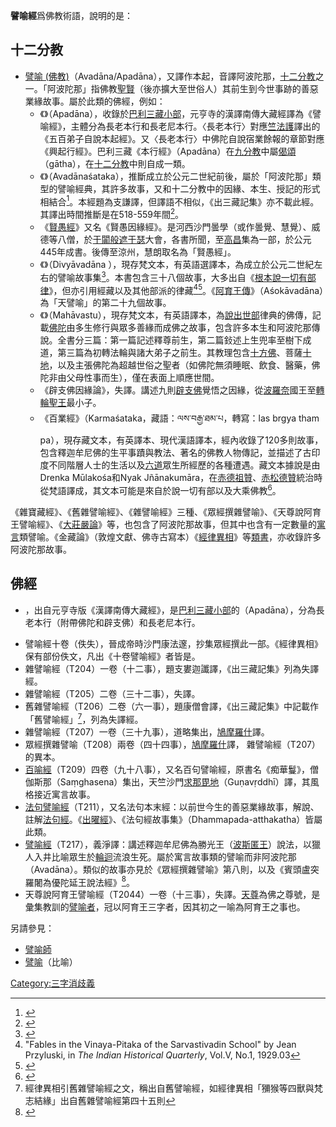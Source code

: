 '''譬喻經'''爲佛教術語，說明的是：

== 十二分教==
* [[譬喻_(佛教)|譬喻 (佛教)]]（Avadāna/Apadāna），又譯作本起，音譯阿波陀那，[[十二分教|十二分教]]之一。「阿波陀那」指佛教[[聖者_(佛教)|聖賢]]（後亦擴大至世俗人）其前生到今世事跡的善惡業緣故事。屬於此類的佛經，例如：
** 《{{tsl|en|Apadāna|本行 (巴利聖典)|本行經}}》（Apadāna），收錄於[[巴利三藏|巴利三藏]][[小部_(佛經)|小部]]，元亨寺的漢譯南傳大藏經譯為《譬喻經》，主體分為長老本行和長老尼本行。〈長老本行〉對應[[竺法護|竺法護]]譯出的《五百弟子自說本起經》。又〈長老本行〉中佛陀自說宿業餘報的章節對應《興起行經》。巴利三藏《本行經》（Apadāna）在[[九分教|九分教]]中屬[[偈頌|偈頌]]（gātha），在[[十二分教|十二分教]]中則自成一類。
** 《{{tsl|en|Avadanasataka|撰集百緣經}}》（Avadānaśataka），推斷成立於公元二世紀前後，屬於「阿波陀那」類型的譬喻經典，其許多故事，又和十二分教中的因緣、本生、授記的形式相結合<ref>{{cite journal |author1=丁敏 |title=譬喻佛典之研究：撰集百緣經、賢愚經、雜寶藏經、大莊嚴論經 |journal=中華佛學學報 |date=1991 |url=https://chinesebuddhiststudies.org/previous_issues/chbj0403.pdf}}</ref>。本經題為支謙譯，但譯語不相似，《出三藏記集》亦不載此經。其譯出時間推斷是在518-559年間<ref>{{cite journal |author1=范晶晶 |title=緣：從印度到中國一類文體的變遷 |journal=中國比較文學 |date=2017 |url=https://fh.pku.edu.cn/docs/2018-11/20181120004633737314.pdf}}</ref>。
** 《[[賢愚經|賢愚經]]》又名《賢愚因緣經》。是河西沙門曇學（或作曇覺、慧覺）、威德等八僧，於[[于闐|于闐]][[般遮于瑟|般遮于瑟]]大會，各書所聞，至[[高昌|高昌]]集為一部，於公元445年成書。後傳至涼州，慧朗取名為「賢愚經」。
** 《{{tsl|en|Divyavadana|天譬喻}}》（Divyāvadāna ），現存梵文本，有英語選譯本，為成立於公元二世紀左右的譬喻故事集<ref>{{cite book|last=Winternitz|first=Moriz|title=A History of Indian Literature: Buddhist literature and Jaina literature|publisher=Motilal Banarsidass Publishers|page=273|year=1993|isbn=9788120802650}}</ref>。本書包含三十八個故事，大多出自《[[根本說一切有部律|根本說一切有部律]]》，但亦引用經藏以及其他部派的律藏<ref>"Fables in the Vinaya-Pitaka of the Sarvastivadin School" by Jean Przyluski, in ''The Indian Historical Quarterly'', Vol.V, No.1, 1929.03</ref><ref>{{cite web |title=Divyavadana |url=https://www.encyclopedia.com/religion/encyclopedias-almanacs-transcripts-and-maps/divyavadana |website=encyclopedia.com}}</ref>。《[[阿育王傳|阿育王傳]]》（Aśokāvadāna）為「天譬喻」的第二十九個故事。
** 《{{tsl|en|Mahāvastu|大事}}》（Mahāvastu），現存梵文本，有英語譯本，為[[說出世部|說出世部]]律典的佛傳，記載[[佛陀|佛陀]]由多生修行與眾多善緣而成佛之故事，包含許多本生和阿波陀那傳說。全書分三篇：第一篇記述釋尊前生，第二篇鈙述上生兜率至樹下成道，第三篇為初轉法輪與諸大弟子之前生。其教理包含[[十方佛|十方佛]]、菩薩[[十地|十地]]，以及主張佛陀為超越世俗之聖者（如佛陀無須睡眠、飲食、醫藥，佛陀非由父母性事而生），僅在表面上順應世間。
** 《辟支佛因緣論》，失譯。講述九則[[辟支佛|辟支佛]]覺悟之因緣，從[[迦尸國|波羅奈]]國王至[[轉輪聖王|轉輪聖王]]最小子。
** 《百業經》（Karmaśataka，藏語：ལས་བརྒྱ་ཐམ་པ，轉寫：las brgya tham pa），現存藏文本，有英譯本、現代漢語譯本，經內收錄了120多則故事，包含釋迦牟尼佛的生平事蹟與教法、著名的佛教人物傳記，並描述了古印度不同階層人士的生活以及[[六道|六道]]眾生所經歷的各種遭遇。藏文本據說是由Drenka Mūlakośa和Nyak Jñānakumāra，在[[赤德祖贊|赤德祖贊]]、[[赤松德贊|赤松德贊]]統治時從梵語譯成，其文本可能是來自於說一切有部以及大乘佛教<ref>{{cite web |title=84000 Reading Room - The Hundred Deeds |url=https://read.84000.co/translation/toh340.html}}</ref>。

《雜寶藏經》、《舊雜譬喻經》、《雜譬喻經》三種、《眾經撰雜譬喻》、《天尊說阿育王譬喻經》、《[[大莊嚴論|大莊嚴論]]》等，也包含了阿波陀那故事，但其中也含有一定數量的[[寓言|寓言]]類譬喻。《金藏論》（敦煌文獻、佛寺古寫本）《[[經律異相|經律異相]]》等[[類書|類書]]，亦收錄許多阿波陀那故事。

== 佛經==
* {{tsl|en|Apadāna|譬喻 (巴利聖典)|譬喻經}}，出自元亨寺版《漢譯南傳大藏經》，是[[巴利三藏|巴利三藏]][[小部_(佛經)|小部]]的{{tsl|en|Apadāna|本行 (巴利聖典)|本行}}（Apadāna），分為長老本行（附帶佛陀和辟支佛）和長老尼本行。
* 譬喻經十卷（佚失），晉成帝時沙門康法邃，抄集眾經撰此一部。《經律異相》保有部份佚文，凡出《十卷譬喻經》者皆是。
* 雜譬喻經（T204）一卷（十二事），題支婁迦讖譯，《出三藏記集》列為失譯經。
* 雜譬喻經（T205）二卷（三十二事），失譯。
* 舊雜譬喻經（T206）二卷（六一事），題康僧會譯，《出三藏記集》中記載作「舊譬喻經」<ref>經律異相引舊雜譬喻經之文，稱出自舊譬喻經，如經律異相「獼猴等四獸與梵志結緣」出自舊雜譬喻經第四十五則</ref>，列為失譯經。
* 雜譬喻經（T207）一卷（三十九事），道略集出，[[鳩摩羅什|鳩摩羅什]]譯。
* 眾經撰雜譬喻（T208）兩卷（四十四事），[[鳩摩羅什|鳩摩羅什]]譯， 雜譬喻經（T207）的異本。
* [[百喻經|百喻經]]（T209）四卷（九十八事），又名百句譬喻經，原書名《痴華鬘》，僧伽斯那（Saṃghasena）集出，天竺沙門[[求那毘地|求那毘地]]（Guṇavṛddhī）譯，其風格接近寓言故事。
* [[法句譬喻經|法句譬喻經]]（T211），又名法句本末經：以前世今生的善惡業緣故事，解說、註解[[法句經|法句經]]。《[[出曜經|出曜經]]》、《法句經故事集》（Dhammapada-atthakatha）皆屬此類。
*[[譬喻經_(義淨)|譬喻經]]（T217），義淨譯：講述釋迦牟尼佛為勝光王（[[波斯匿王|波斯匿王]]）說法，以獵人入井比喻眾生於[[輪迴|輪迴]]流浪生死。屬於寓言故事類的譬喻而非阿波陀那（Avadāna）。類似的故事亦見於《眾經撰雜譬喻》第八則，以及《賓頭盧突羅闍為優陀延王說法經》<ref>{{cite book |author1=李奭學 |title=中國晚明與歐洲文學 |date=2005 |url=https://books.google.com.tw/books?id=Stg4CwAAQBAJ&lpg=PA381&ots=9ADYwSvntv&hl=zh-TW&pg=PA381#v=onepage&q&f=false}}</ref>。
* 天尊說阿育王譬喻經（T2044）一卷（十三事），失譯。[[天尊|天尊]]為佛之尊號，是彙集教訓的[[譬喻師|譬喻者]]，冠以阿育王三字者，因其初之一喻為阿育王之事也。

另請參見：
*[[譬喻師|譬喻師]]
*[[譬喻|譬喻]]（比喻）

{{消歧義}}
[[Category:三字消歧義|Category:三字消歧義]]